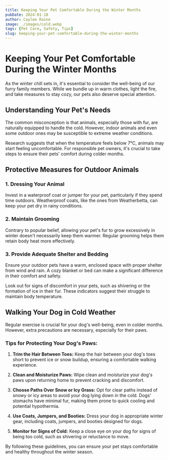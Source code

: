 ---
title: Keeping Your Pet Comfortable During the Winter Months
pubDate: 2024-01-18
author: Caylee Raine
image: ./images/cold.webp
tags: [Pet Care, Safety, Tips]
slug: keeping-your-pet-comfortable-during-the-winter-months
---

# Keeping Your Pet Comfortable During the Winter Months

As the winter chill sets in, it's essential to consider the well-being of our furry family members. While we bundle up in warm clothes, light the fire, and take measures to stay cozy, our pets also deserve special attention.

## Understanding Your Pet's Needs

The common misconception is that animals, especially those with fur, are naturally equipped to handle the cold. However, indoor animals and even some outdoor ones may be susceptible to extreme weather conditions. 

Research suggests that when the temperature feels below 7°C, animals may start feeling uncomfortable. For responsible pet owners, it's crucial to take steps to ensure their pets' comfort during colder months.

## Protective Measures for Outdoor Animals

### 1. Dressing Your Animal

Invest in a waterproof coat or jumper for your pet, particularly if they spend time outdoors. Weatherproof coats, like the ones from Weatherbetta, can keep your pet dry in rainy conditions.

### 2. Maintain Grooming

Contrary to popular belief, allowing your pet's fur to grow excessively in winter doesn't necessarily keep them warmer. Regular grooming helps them retain body heat more effectively.

### 3. Provide Adequate Shelter and Bedding

Ensure your outdoor pets have a warm, enclosed space with proper shelter from wind and rain. A cozy blanket or bed can make a significant difference in their comfort and safety.

Look out for signs of discomfort in your pets, such as shivering or the formation of ice in their fur. These indicators suggest their struggle to maintain body temperature.

## Walking Your Dog in Cold Weather

Regular exercise is crucial for your dog's well-being, even in colder months. However, extra precautions are necessary, especially for their paws.

### Tips for Protecting Your Dog's Paws:

1. **Trim the Hair Between Toes:**
   Keep the hair between your dog's toes short to prevent ice or snow buildup, ensuring a comfortable walking experience.

2. **Clean and Moisturize Paws:**
   Wipe clean and moisturize your dog's paws upon returning home to prevent cracking and discomfort.

3. **Choose Paths Over Snow or Icy Grass:**
   Opt for clear paths instead of snowy or icy areas to avoid your dog lying down in the cold. Dogs' stomachs have minimal fur, making them prone to quick cooling and potential hypothermia.

4. **Use Coats, Jumpers, and Booties:**
   Dress your dog in appropriate winter gear, including coats, jumpers, and booties designed for dogs.

5. **Monitor for Signs of Cold:**
   Keep a close eye on your dog for signs of being too cold, such as shivering or reluctance to move.

By following these guidelines, you can ensure your pet stays comfortable and healthy throughout the winter season.
